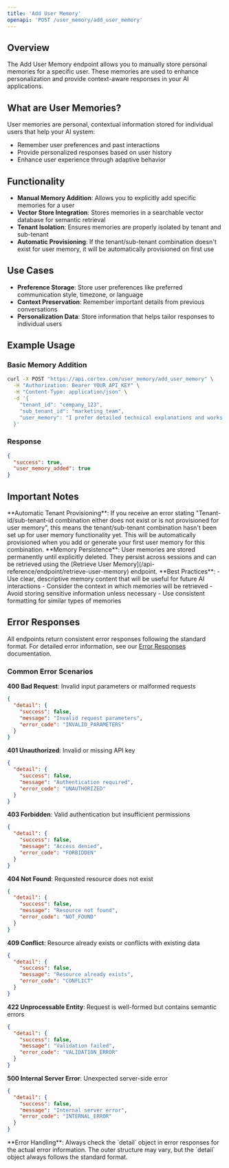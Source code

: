 ```yaml
---
title: 'Add User Memory'
openapi: 'POST /user_memory/add_user_memory'
---
```


## Overview

The Add User Memory endpoint allows you to manually store personal memories for a specific user. These memories are used to enhance personalization and provide context-aware responses in your AI applications.

## What are User Memories?

User memories are personal, contextual information stored for individual users that help your AI system:
- Remember user preferences and past interactions
- Provide personalized responses based on user history
- Enhance user experience through adaptive behavior

## Functionality

- **Manual Memory Addition**: Allows you to explicitly add specific memories for a user
- **Vector Store Integration**: Stores memories in a searchable vector database for semantic retrieval
- **Tenant Isolation**: Ensures memories are properly isolated by tenant and sub-tenant
- **Automatic Provisioning**: If the tenant/sub-tenant combination doesn't exist for user memory, it will be automatically provisioned on first use

## Use Cases

- **Preference Storage**: Store user preferences like preferred communication style, timezone, or language
- **Context Preservation**: Remember important details from previous conversations
- **Personalization Data**: Store information that helps tailor responses to individual users

## Example Usage

### Basic Memory Addition

```bash
curl -X POST "https://api.cortex.com/user_memory/add_user_memory" \
  -H "Authorization: Bearer YOUR_API_KEY" \
  -H "Content-Type: application/json" \
  -d '{
    "tenant_id": "company_123",
    "sub_tenant_id": "marketing_team",
    "user_memory": "I prefer detailed technical explanations and works in the Pacific timezone"
  }'
```

### Response

```json
{
  "success": true,
  "user_memory_added": true
}
```

## Important Notes

<Warning>
**Automatic Tenant Provisioning**: If you receive an error stating "Tenant-id/sub-tenant-id combination either does not exist or is not provisioned for user memory", this means the tenant/sub-tenant combination hasn't been set up for user memory functionality yet. This will be automatically provisioned when you add or generate your first user memory for this combination.
</Warning>

<Note>
**Memory Persistence**: User memories are stored permanently until explicitly deleted. They persist across sessions and can be retrieved using the [Retrieve User Memory](/api-reference/endpoint/retrieve-user-memory) endpoint.
</Note>

<Info>
**Best Practices**: 
- Use clear, descriptive memory content that will be useful for future AI interactions
- Consider the context in which memories will be retrieved
- Avoid storing sensitive information unless necessary
- Use consistent formatting for similar types of memories
</Info>

## Error Responses

All endpoints return consistent error responses following the standard format. For detailed error information, see our [Error Responses](/api-reference/error-responses) documentation.

### Common Error Scenarios

**400 Bad Request**: Invalid input parameters or malformed requests
```json
{
  "detail": {
    "success": false,
    "message": "Invalid request parameters",
    "error_code": "INVALID_PARAMETERS"
  }
}
```

**401 Unauthorized**: Invalid or missing API key
```json
{
  "detail": {
    "success": false,
    "message": "Authentication required",
    "error_code": "UNAUTHORIZED"
  }
}
```

**403 Forbidden**: Valid authentication but insufficient permissions
```json
{
  "detail": {
    "success": false,
    "message": "Access denied",
    "error_code": "FORBIDDEN"
  }
}
```

**404 Not Found**: Requested resource does not exist
```json
{
  "detail": {
    "success": false,
    "message": "Resource not found",
    "error_code": "NOT_FOUND"
  }
}
```

**409 Conflict**: Resource already exists or conflicts with existing data
```json
{
  "detail": {
    "success": false,
    "message": "Resource already exists",
    "error_code": "CONFLICT"
  }
}
```

**422 Unprocessable Entity**: Request is well-formed but contains semantic errors
```json
{
  "detail": {
    "success": false,
    "message": "Validation failed",
    "error_code": "VALIDATION_ERROR"
  }
}
```

**500 Internal Server Error**: Unexpected server-side error
```json
{
  "detail": {
    "success": false,
    "message": "Internal server error",
    "error_code": "INTERNAL_ERROR"
  }
}
```

<Note>
**Error Handling**: Always check the `detail` object in error responses for the actual error information. The outer structure may vary, but the `detail` object always follows the standard format.
</Note>
